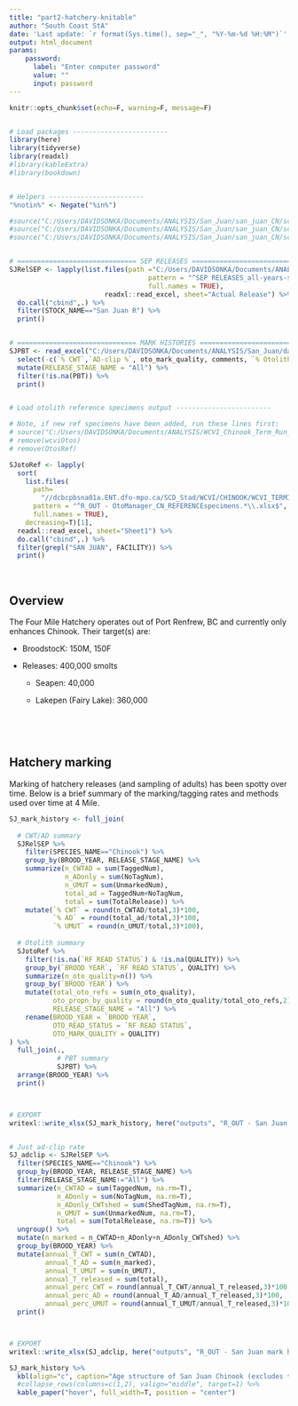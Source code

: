 ```yaml
---
title: "part2-hatchery-knitable"
author: "South Coast StA"
date: 'Last update: `r format(Sys.time(), sep="_", "%Y-%m-%d %H:%M")`'
output: html_document
params:
    password:
      label: "Enter computer password"
      value: ""
      input: password
---
```


```r
knitr::opts_chunk$set(echo=F, warning=F, message=F)


# Load packages ------------------------
library(here)
library(tidyverse)
library(readxl)
#library(kableExtra)
#library(bookdown)


# Helpers ------------------------
"%notin%" <- Negate("%in%")

#source("C:/Users/DAVIDSONKA/Documents/ANALYSIS/San_Juan/san_juan_CN/scripts/functions/getExtractorData.R", local = knitr::knit_global())
#source("C:/Users/DAVIDSONKA/Documents/ANALYSIS/San_Juan/san_juan_CN/scripts/functions/getMrpPadsData.R", local = knitr::knit_global())
#source("C:/Users/DAVIDSONKA/Documents/ANALYSIS/San_Juan/san_juan_CN/scripts/functions/getNusedsData.R", local = knitr::knit_global())


# ============================== SEP RELEASES ==============================
SJRelSEP <- lapply(list.files(path ="C:/Users/DAVIDSONKA/Documents/ANALYSIS/San_Juan/data/enhancement-PNI/",
                                   pattern = "^SEP RELEASES_all-years-spp.*\\.xlsx$",
                                   full.names = TRUE), 
                        readxl::read_excel, sheet="Actual Release") %>% 
  do.call("cbind",.) %>%
  filter(STOCK_NAME=="San Juan R") %>%
  print()


# ============================== MARK HISTORIES ==============================
SJPBT <- read_excel("C:/Users/DAVIDSONKA/Documents/ANALYSIS/San_Juan/data/enhancement-PNI/4Mile_mark_history.xlsx", sheet="Sheet1") %>%
  select(-c(`% CWT`,`AD-clip %`, oto_mark_quality, comments, `% Otolith`)) %>% 
  mutate(RELEASE_STAGE_NAME = "All") %>% 
  filter(!is.na(PBT)) %>%
  print()


# Load otolith reference specimens output ------------------------

# Note, if new ref specimens have been added, run these lines first:
# source("C:/Users/DAVIDSONKA/Documents/ANALYSIS/WCVI_Chinook_Term_Run_Recon/WCVI_CN_TermRunRecon/scripts/misc-helpers/OtoCompile.R")
# remove(wcviOtos)
# remove(OtosRef)

SJotoRef <- lapply(
  sort(
    list.files(
      path=
        "//dcbcpbsna01a.ENT.dfo-mpo.ca/SCD_Stad/WCVI/CHINOOK/WCVI_TERMINAL_RUN/Annual_data_summaries_for_RunRecons/OtoCompile_base-files/ReferenceSpecimens/Export/",
      pattern = "^R_OUT - OtoManager_CN_REFERENCEspecimens.*\\.xlsx$",
      full.names = TRUE), 
    decreasing=T)[1], 
  readxl::read_excel, sheet="Sheet1") %>% 
  do.call("cbind",.) %>%
  filter(grepl("SAN JUAN", FACILITY)) %>%
  print()
```

<br>

## **Overview** 

The Four Mile Hatchery operates out of Port Renfrew, BC and currently only enhances Chinook. Their target(s) are: 

* BroodstocK: 150M, 150F

* Releases: 400,000 smolts

  + Seapen: 40,000
  
  + Lakepen (Fairy Lake): 360,000

<br>

<br>

## **Hatchery marking**

Marking of hatchery releases (and sampling of adults) has been spotty over time. Below is a brief summary of the marking/tagging rates and methods used over time at 4 Mile.

```r
SJ_mark_history <- full_join(
  
  # CWT/AD summary
  SJRelSEP %>% 
    filter(SPECIES_NAME=="Chinook") %>% 
    group_by(BROOD_YEAR, RELEASE_STAGE_NAME) %>%
    summarize(n_CWTAD = sum(TaggedNum),
              n_ADonly = sum(NoTagNum),
              n_UMUT = sum(UnmarkedNum),
              total_ad = TaggedNum+NoTagNum,
              total = sum(TotalRelease)) %>% 
    mutate(`% CWT` = round(n_CWTAD/total,3)*100,
           `% AD` = round(total_ad/total,3)*100,
           `% UMUT` = round(n_UMUT/total,3)*100),
  
  # Otolith summary
  SJotoRef %>% 
    filter(!is.na(`RF READ STATUS`) & !is.na(QUALITY)) %>%
    group_by(`BROOD YEAR`, `RF READ STATUS`, QUALITY) %>% 
    summarize(n_oto_quality=n()) %>% 
    group_by(`BROOD YEAR`) %>% 
    mutate(total_oto_refs = sum(n_oto_quality),
           oto_propn_by_quality = round(n_oto_quality/total_oto_refs,2)*100,
           RELEASE_STAGE_NAME = "All") %>% 
    rename(BROOD_YEAR = `BROOD YEAR`,
           OTO_READ_STATUS = `RF READ STATUS`,
           OTO_MARK_QUALITY = QUALITY)
) %>% 
  full_join(.,
            # PBT summary
            SJPBT) %>% 
  arrange(BROOD_YEAR) %>%
  print()



# EXPORT
writexl::write_xlsx(SJ_mark_history, here("outputs", "R_OUT - San Juan mark history.xlsx"))


# Just ad-clip rate 
SJ_adclip <- SJRelSEP %>% 
  filter(SPECIES_NAME=="Chinook") %>% 
  group_by(BROOD_YEAR, RELEASE_STAGE_NAME) %>%
  filter(RELEASE_STAGE_NAME!="All") %>% 
  summarize(n_CWTAD = sum(TaggedNum, na.rm=T),
            n_ADonly = sum(NoTagNum, na.rm=T),
            n_ADonly_CWTshed = sum(ShedTagNum, na.rm=T),
            n_UMUT = sum(UnmarkedNum, na.rm=T),
            total = sum(TotalRelease, na.rm=T)) %>% 
  ungroup() %>%
  mutate(n_marked = n_CWTAD+n_ADonly+n_ADonly_CWTshed) %>%
  group_by(BROOD_YEAR) %>% 
  mutate(annual_T_CWT = sum(n_CWTAD),
         annual_T_AD = sum(n_marked),
         annual_T_UMUT = sum(n_UMUT),
         annual_T_released = sum(total),
         annual_perc_CWT = round(annual_T_CWT/annual_T_released,3)*100,
         annual_perc_AD = round(annual_T_AD/annual_T_released,3)*100,
         annual_perc_UMUT = round(annual_T_UMUT/annual_T_released,3)*100) %>% 
  print()



# EXPORT
writexl::write_xlsx(SJ_adclip, here("outputs", "R_OUT - San Juan mark history summarized.xlsx"))

```


```r
SJ_mark_history %>%
  kbl(align="c", caption="Age structure of San Juan Chinook (excludes tributaries). Data from NuSEDS.", format.args=list(big.mark=",")) %>%
  #collapse_rows(columns=c(1,2), valign="middle", target=1) %>%
  kable_paper("hover", full_width=T, position = "center")


```
























